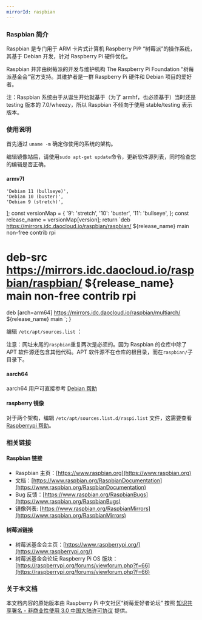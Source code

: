 ```yaml
---
mirrorId: raspbian
---
```



### Raspbian 简介

Raspbian 是专门用于 ARM 卡片式计算机 Raspberry Pi® “树莓派”的操作系统，
其基于 Debian 开发，针对 Raspberry Pi 硬件优化。

Raspbian 并非由树莓派的开发与维护机构 The Raspberry Pi Foundation
“树莓派基金会”官方支持。其维护者是一群 Raspberry Pi 硬件和 Debian 项目的爱好者。

注：Raspbian 系统由于从诞生开始就基于（为了 armhf，也必须基于）当时还是
testing 版本的 7.0/wheezy，所以 Raspbian 不倾向于使用 stable/testing
表示版本。

### 使用说明

首先通过 `uname -m` 确定你使用的系统的架构。

编辑镜像站后，请使用`sudo apt-get update`命令，更新软件源列表，同时检查您的编辑是否正确。

#### armv7l

    'Debian 11 (bullseye)',
    'Debian 10 (buster)',
    'Debian 9 (stretch)',
];
    const versionMap = {
        '9': 'stretch',
        '10': 'buster',
        '11': 'bullseye',
    };
    const release_name = versionMap[version];
    return `deb https://mirrors.idc.daocloud.io/raspbian/raspbian/ ${release_name} main non-free contrib rpi
# deb-src https://mirrors.idc.daocloud.io/raspbian/raspbian/ ${release_name} main non-free contrib rpi
deb [arch=arm64] https://mirrors.idc.daocloud.io/raspbian/multiarch/ ${release_name} main
`;
}

编辑 `/etc/apt/sources.list` ：

<ConfigGenerator 
    promptString="" 
    versionList={osVersion}
    friendlyNameList={versionName}
    configGen={configGen} />


注意：网址末尾的`raspbian`重复两次是必须的。因为 Raspbian 的仓库中除了 APT 软件源还包含其他代码。APT 软件源不在仓库的根目录，而在`raspbian/`子目录下。

#### aarch64

aarch64 用户可直接参考 [Debian 帮助](/docs/debian/)

#### raspberry 镜像

对于两个架构，编辑 `/etc/apt/sources.list.d/raspi.list` 文件，这需要查看 [Raspberrypi 帮助](/docs/raspberrypi/)。


### 相关链接

#### Raspbian 链接

*  Raspbian 主页：[https://www.raspbian.org](https://www.raspbian.org)
*  文档：[https://www.raspbian.org/RaspbianDocumentation](https://www.raspbian.org/RaspbianDocumentation)
*  Bug 反馈：[https://www.raspbian.org/RaspbianBugs](https://www.raspbian.org/RaspbianBugs)
*  镜像列表: [https://www.raspbian.org/RaspbianMirrors](https://www.raspbian.org/RaspbianMirrors)

#### 树莓派链接

* 树莓派基金会主页：[https://www.raspberrypi.org/](https://www.raspberrypi.org/)
* 树莓派基金会论坛 Raspberry Pi OS 版块：[https://raspberrypi.org/forums/viewforum.php?f=66](https://raspberrypi.org/forums/viewforum.php?f=66)

### 关于本文档

本文档内容的原始版本由 Raspberry Pi 中文社区“树莓爱好者论坛” 按照 [知识共享署名 - 非商业性使用 3.0 中国大陆许可协议](http://creativecommons.org/licenses/by-nc/3.0/cn/) 提供。
